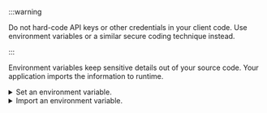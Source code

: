 

:::warning

Do not hard-code API keys or other credentials in your client code. Use environment variables or a similar secure coding technique instead.

:::

Environment variables keep sensitive details out of your source code. Your application imports the information to runtime.

<details>
  <summary>Set an environment variable.</summary>

In these examples, the environment variable names are in UPPER_CASE.

<Tabs groupId="languages">
<TabItem value="bash" label="Bash/Zsh">

```bash
export WEAVIATE_URL="http://localhost:8080"
export WEAVIATE_API_KEY="sAmPleKEY8FwELJILn0YDRG9gjy4hReqfInz"
```

</TabItem>
<TabItem value="powershell" label="Windows PowerShell">

```shell
$Env:WEAVIATE_URL="http://localhost:8080"
$Env:WEAVIATE_API_KEY="sAmPleKEY8FwELJILn0YDRG9gjy4hReqfInz"
```

</TabItem>
<TabItem value="cmd" label="Windows Command Prompt">

```shell
set WEAVIATE_URL=http://localhost:8080
set WEAVIATE_API_KEY=sAmPleKEY8FwELJILn0YDRG9gjy4hReqfInz
```

</TabItem>
</Tabs>

</details>

<details>
  <summary>Import an environment variable.</summary>

<Tabs groupId="languages">
<TabItem value="py4" label="Python">

```python
weaviate_url = os.getenv("WEAVIATE_URL")
weaviate_key = os.getenv("WEAVIATE_API_KEY")
```

</TabItem>
<TabItem value="js" label="JS/TS">

```js
const weaviateUrl = process.env.WEAVIATE_URL;
const weaviateKey = process.env.WEAVIATE_API_KEY;
```

</TabItem>
<TabItem value="go" label="Go">

```go
weaviateUrl := os.Getenv("WEAVIATE_URL")
weaviateKey := os.Getenv("WEAVIATE_API_KEY")
```

</TabItem>
<TabItem value="java" label="Java">

```java
String weaviateUrl = System.getenv("WEAVIATE_URL");
String weaviateKey = System.getenv("WEAVIATE_API_KEY");
```

</TabItem>
</Tabs>

</details>
